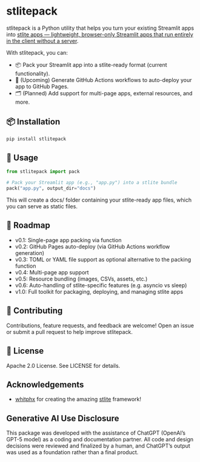 # stlitepack

stlitepack is a Python utility that helps you turn your existing Streamlit apps into [stlite apps — lightweight, browser-only Streamlit apps that run entirely in the client without a server](https://github.com/whitphx/stlite).

With stlitepack, you can:

- 📦 Pack your Streamlit app into a stlite-ready format (current functionality).
- 🚀 (Upcoming) Generate GitHub Actions workflows to auto-deploy your app to GitHub Pages.
- 🗂️ (Planned) Add support for multi-page apps, external resources, and more.

## 📦 Installation

```bash
pip install stlitepack
```

## 🚀 Usage

```python
from stlitepack import pack

# Pack your Streamlit app (e.g., "app.py") into a stlite bundle
pack("app.py", output_dir="docs")
```

This will create a docs/ folder containing your stlite-ready app files, which you can serve as static files.

## 🔮 Roadmap

- v0.1: Single-page app packing via function
- v0.2: GitHub Pages auto-deploy (via GitHub Actions workflow generation)
- v0.3: TOML or YAML file support as optional alternative to the packing function
- v0.4: Multi-page app support
- v0.5: Resource bundling (images, CSVs, assets, etc.)
- v0.6: Auto-handling of stlite-specific features (e.g. asyncio vs sleep)
- v1.0: Full toolkit for packaging, deploying, and managing stlite apps

## 🤝 Contributing
Contributions, feature requests, and feedback are welcome!
Open an issue or submit a pull request to help improve stlitepack.

## 📜 License
Apache 2.0 License. See LICENSE for details.

## Acknowledgements

- [whitphx](https://github.com/whitphx) for creating the amazing [stlite](https://github.com/whitphx/stlite) framework!

## Generative AI Use Disclosure

This package was developed with the assistance of ChatGPT (OpenAI’s GPT-5 model) as a coding and documentation partner.
All code and design decisions were reviewed and finalized by a human, and ChatGPT’s output was used as a foundation rather than a final product.

